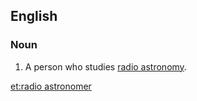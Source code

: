==English==

===Noun===
{{en-noun}}

# A person who studies [[radio astronomy]].

[[et:radio astronomer]]